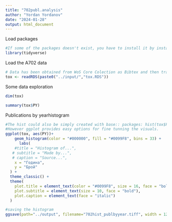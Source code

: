 ---
title: "702publ.analysis"
author: "Yordan Yordanov"
date: "2024-01-28"
output: html_document
---

Load packages
```{r}
#If some of the packages doesn't exist, you have to install it by install.packages() or BiocManager::install()
library(tidyverse)
```

Load the A702 data
```{r}
# Data has been obtained from WoS Core Colection as Bibtex and then transformed with Bibliometrix package to the current form 
tox <- readRDS(paste0("../input/","tox.RDS"))
```

Some data exploration
```{r}
dim(tox)

summary(tox$PY)
```



Publications by yearhistogram
```{r}
#The hist could also be simply created with base:: packages: hist(tox$PY,breaks = 33)
#However ggplot provides easy options for fine tunning the visuals.
ggplot(tox, aes(PY))+
    geom_histogram(color = "#000000", fill = "#0099F8", bins = 33) +
      labs(
    #title = "Histogram of...",
   # subtitle = "Made by...",
   # caption = "Source...",
    x = "Година",
    y = "Брой"
  ) +
  theme_classic() +
  theme(
    plot.title = element_text(color = "#0099F8", size = 16, face = "bold"),
    plot.subtitle = element_text(size = 10, face = "bold"),
    plot.caption = element_text(face = "italic")
  )

#saving the histogram
ggsave(path="../output", filename="702hist_publbyyear.tiff", width = 1200, height = 900, dpi = 300, units = "px", device='png')

```